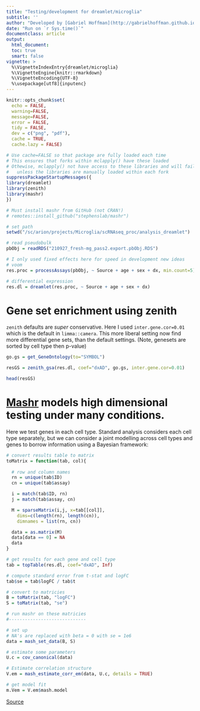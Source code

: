 ```yaml
---
title: "Testing/development for dreamlet/microglia"
subtitle: ''
author: "Developed by [Gabriel Hoffman](http://gabrielhoffman.github.io/)"
date: "Run on `r Sys.time()`"
documentclass: article
output: 
  html_document:
  toc: true
  smart: false
vignette: >
  %\VignetteIndexEntry{dreamlet/microglia}
  %\VignetteEngine{knitr::rmarkdown}
  %\VignetteEncoding{UTF-8}
  %\usepackage[utf8]{inputenc}
---
```



<!--- 
cd /hpc/users/hoffmg01/work/nps_ad
ml python
R

system("ml git; git pull")
rmarkdown::render("microglia_test.Rmd");

# https://hoffmg01.u.hpc.mssm.edu/nps_ad/
--->



```r
knitr::opts_chunk$set(
  echo = FALSE,
  warning=FALSE,
  message=FALSE,
  error = FALSE,
  tidy = FALSE,
  dev = c("png", "pdf"),
  cache = TRUE,
  cache.lazy = FALSE)
```

```r
# Use cache=FALSE so that package are fully loaded each time
# This ensures that forks within mclapply() have these loaded
# Othewise, mclapply() not have access to these libraries and will fail 
#   unless the libraries are manually loaded within each fork
suppressPackageStartupMessages({
library(dreamlet)
library(zenith)
library(mashr)
})

# Must install mashr from GitHub (not CRAN!)
# remotes::install_github("stephenslab/mashr")
```

```r

# set path
setwd("/sc/arion/projects/Microglia/scRNAseq_proc/analysis_dreamlet")

# read pseudobulk
pbObj = readRDS("210927_fresh-mg_pass2.export.pbObj.RDS")

# I only used fixed effects here for speed in development new ideas
# voom
res.proc = processAssays(pbObj, ~ Source + age + sex + dx, min.count=5)

# differential expression
res.dl = dreamlet(res.proc, ~ Source + age + sex + dx)
```

# Gene set enrichment using zenith
`zenith` defaults are *super* conservative.  Here I used `inter.gene.cor=0.01` which is the default in `limma::camera`.  This more liberal setting now find more differential gene sets, than the default settings. (Note, genesets are sorted by cell type then p-value)
```r
go.gs = get_GeneOntology(to="SYMBOL")

resGS = zenith_gsa(res.dl, coef="dxAD", go.gs, inter.gene.cor=0.01)

head(resGS)
```

# [Mashr](https://www.nature.com/articles/s41588-018-0268-8) models high dimensional testing under many conditions.
Here we test genes in each cell type.  Standard analysis considers each cell type separately, but we can consider a joint modelling across cell types and genes to borrow information using a Bayesian framework:

```r
# convert results table to matrix
toMatrix = function(tab, col){
  
  # row and column names
  rn = unique(tab$ID)
  cn = unique(tab$assay)

  i = match(tab$ID, rn)
  j = match(tab$assay, cn)

  M = sparseMatrix(i,j, x=tab[[col]], 
    dims=c(length(rn), length(cn)),
    dimnames = list(rn, cn))

  data = as.matrix(M)
  data[data == 0] = NA 
  data
}

# get results for each gene and cell type
tab = topTable(res.dl, coef="dxAD", Inf)

# compute standard error from t-stat and logFC
tab$se = tab$logFC / tab$t

# convert to matricies
B = toMatrix(tab, "logFC")
S = toMatrix(tab, "se")

# run mashr on these matricies
#-----------------------------

# set up
# NA's are replaced with beta = 0 with se = 1e6 
data = mash_set_data(B, S)

# estimate some parameters
U.c = cov_canonical(data)

# Estimate correlation structure 
V.em = mash_estimate_corr_em(data, U.c, details = TRUE)

# get model fit
m.Vem = V.em$mash.model
```



[Source](https://github.com/GabrielHoffman/nps_ad/blob/master/microglia_test.Rmd)





















